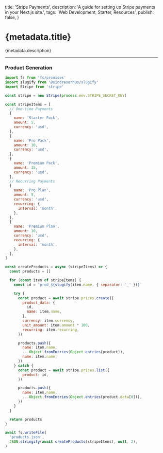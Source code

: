   title: 'Stripe Payments',
  description: 'A guide for setting up Stripe payments in your Next.js site.',
  tags: 'Web Development, Starter, Resources',
  publish: false,
}

# {metadata.title}

{metadata.description}

---

### Product Generation

```js
import fs from 'fs/promises'
import slugify from '@sindresorhus/slugify'
import Stripe from 'stripe'

const stripe = new Stripe(process.env.STRIPE_SECRET_KEY)

const stripeItems = [
  // One-time Payments
  {
    name: 'Starter Pack',
    amount: 5,
    currency: 'usd',
  },
  {
    name: 'Pro Pack',
    amount: 10,
    currency: 'usd',
  },
  {
    name: 'Premium Pack',
    amount: 15,
    currency: 'usd',
  },
  // Recurring Payments
  {
    name: 'Pro Plan',
    amount: 5,
    currency: 'usd',
    recurring: {
      interval: 'month',
    },
  },
  {
    name: 'Premium Plan',
    amount: 10,
    currency: 'usd',
    recurring: {
      interval: 'month',
    },
  },
]

const createProducts = async (stripeItems) => {
  const products = []

  for (const item of stripeItems) {
    const id = `prod_${slugify(item.name, { separator: '_' })}`

    try {
      const product = await stripe.prices.create({
        product_data: {
          id,
          name: item.name,
        },
        currency: item.currency,
        unit_amount: item.amount * 100,
        recurring: item.recurring,
      })

      products.push({
        name: item.name,
        ...Object.fromEntries(Object.entries(product)),
        name: item.name,
      })
    } catch {
      const product = await stripe.prices.list({
        product: id,
      })

      products.push({
        name: item.name,
        ...Object.fromEntries(Object.entries(product.data[0])),
      })
    }
  }

  return products
}

await fs.writeFile(
  'products.json',
  JSON.stringify(await createProducts(stripeItems), null, 2),
)
```
